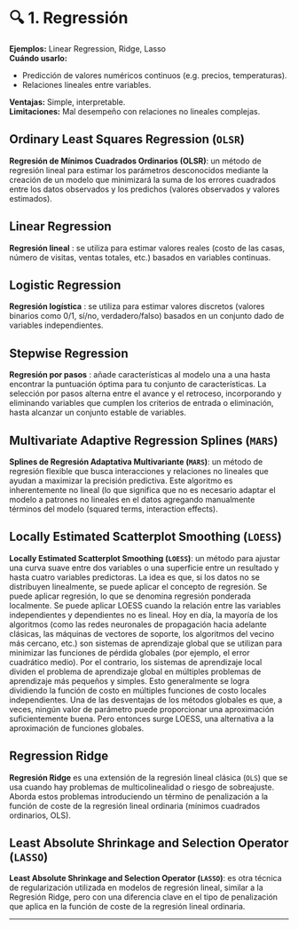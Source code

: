 # 🔍 **1. Regressión** {-}

**Ejemplos:** Linear Regression, Ridge, Lasso   
**Cuándo usarlo:**

* Predicción de valores numéricos continuos (e.g. precios, temperaturas).  
* Relaciones lineales entre variables. 

**Ventajas:** Simple, interpretable.   
**Limitaciones:** Mal desempeño con relaciones no lineales complejas.

## Ordinary Least Squares Regression (`OLSR`) {-} 

**Regresión de Mínimos Cuadrados Ordinarios (OLSR)**: un método de regresión lineal para estimar los parámetros desconocidos mediante la creación de un modelo que minimizará la suma de los errores cuadrados entre los datos observados y los predichos (valores observados y valores estimados).  

## Linear Regression {-} 

**Regresión lineal** : se utiliza para estimar valores reales (costo de las casas, número de visitas, ventas totales, etc.) basados en variables continuas.

## Logistic Regression {-} 

**Regresión logística** : se utiliza para estimar valores discretos (valores binarios como 0/1, sí/no, verdadero/falso) basados en un conjunto dado de variables independientes.

## Stepwise Regression {-} 

**Regresión por pasos** : añade características al modelo una a una hasta encontrar la puntuación óptima para tu conjunto de características. La selección por pasos alterna entre el avance y el retroceso, incorporando y eliminando variables que cumplen los criterios de entrada o eliminación, hasta alcanzar un conjunto estable de variables.  

## Multivariate Adaptive Regression Splines (`MARS`) {-} 

**Splines de Regresión Adaptativa Multivariante (`MARS`)**: un método de regresión flexible que busca interacciones y relaciones no lineales que ayudan a maximizar la precisión predictiva. Este algoritmo es inherentemente no lineal (lo que significa que no es necesario adaptar el modelo a patrones no lineales en el datos agregando manualmente términos del modelo (squared terms, interaction effects).   

## Locally Estimated Scatterplot Smoothing (`LOESS`) {-} 

**Locally Estimated Scatterplot Smoothing (`LOESS`)**: un método para ajustar una curva suave entre dos variables o una superficie  entre un resultado y hasta cuatro variables predictoras. La idea es que, si los datos no se distribuyen linealmente, se puede aplicar el concepto de regresión. Se puede aplicar regresión, lo que se denomina regresión ponderada localmente. Se puede aplicar LOESS cuando la relación entre las variables independientes y dependientes no es lineal. Hoy en día, la mayoría de los algoritmos (como las redes neuronales de propagación hacia adelante clásicas, las máquinas de vectores de soporte, los algoritmos del vecino más cercano, etc.) son sistemas de aprendizaje global que se utilizan para minimizar las funciones de pérdida globales (por ejemplo, el error cuadrático medio). Por el contrario, los sistemas de aprendizaje local dividen el problema de aprendizaje global en múltiples problemas de aprendizaje más pequeños y simples. Esto generalmente se logra dividiendo la función de costo en múltiples funciones de costo locales independientes. Una de las desventajas de los métodos globales es que, a veces, ningún valor de parámetro puede proporcionar una aproximación suficientemente buena. Pero entonces surge LOESS, una alternativa a la aproximación de funciones globales.   


## Regression Ridge {-} 

**Regresión Ridge** es una extensión de la regresión lineal clásica (`OLS`) que se usa cuando hay problemas de multicolinealidad o riesgo de sobreajuste. Aborda estos problemas introduciendo un término de penalización a la función de coste de la regresión lineal ordinaria (mínimos cuadrados ordinarios, OLS).  

## Least Absolute Shrinkage and Selection Operator (`LASSO`) {-}

**Least Absolute Shrinkage and Selection Operator (`LASSO`)**: es otra técnica de regularización utilizada en modelos de regresión lineal, similar a la Regresión Ridge, pero con una diferencia clave en el tipo de penalización que aplica en la función de coste de la regresión lineal ordinaria.    


---